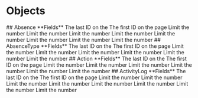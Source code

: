 # Objects

<Row>
  <Col>
  ## Absence
  **Fields**
    <Properties>
      <Property name="_id" type="String">
        The last ID on the 
      </Property>
      <Property name="attachment" type="Attachment">
        The first ID on the page
      </Property>
      <Property name="endTime" type="Date">
        Limit the number
      </Property>
      <Property name="explanation" type="String">
        Limit the number
      </Property>
      <Property name="holidayName" type="String">
        Limit the number
      </Property>
      <Property name="reason" type="String">
        Limit the number
      </Property>
      <Property name="solved" type="Boolean">
        Limit the number
      </Property>
      <Property name="startTime" type="Date">
        Limit the number
      </Property>
      <Property name="status" type="String">
        Limit the number
      </Property>
      <Property name="user" type="User">
        Limit the number
      </Property>
    </Properties>

  </Col>
  <Col>
## AbsenceType
  **Fields**
    <Properties>
      <Property name="_id" type="String">
        The last ID on the 
      </Property>
      <Property name="attachRequired" type="Boolean">
        The first ID on the page
      </Property>
      <Property name="explRequired" type="Boolean">
        Limit the number
      </Property>
      <Property name="name" type="String">
        Limit the number
      </Property>
      <Property name="requestHoursPerDay" type="Float">
        Limit the number
      </Property>
      <Property name="requestTimeType" type="String">
        Limit the number
      </Property>
      <Property name="requestType" type="String">
        Limit the number
      </Property>
      <Property name="shiftRequest" type="Boolean">
        Limit the number
      </Property>
    </Properties>
  </Col>
</Row>



<Row>
  <Col>
  ## Action
  **Fields**
    <Properties>
      <Property name="config" type="JSON">
        The last ID on the 
      </Property>
      <Property name="description" type="String">
        The first ID on the page
      </Property>
      <Property name="icon" type="String">
        Limit the number
      </Property>
      <Property name="id" type="String">
        Limit the number
      </Property>
      <Property name="label" type="String">
        Limit the number
      </Property>
      <Property name="nextActionId" type="String">
        Limit the number
      </Property>
      <Property name="style" type="JSON">
        Limit the number
      </Property>
      <Property name="type" type="String">
        Limit the number
      </Property>
    </Properties>

  </Col>
  <Col>
## ActivityLog
  **Fields**
    <Properties>
      <Property name="_id" type="String">
        The last ID on the 
      </Property>
      <Property name="action" type="String">
        The first ID on the page
      </Property>
      <Property name="content" type="JSON">
        Limit the number
      </Property>
      <Property name="contentDetail" type="JSON">
        Limit the number
      </Property>
      <Property name="contentId" type="String">
        Limit the number
      </Property>
      <Property name="contentType" type="String">
        Limit the number
      </Property>
      <Property name="contentTypeDetail" type="JSON">
        Limit the number
      </Property>
      <Property name="createdAt" type="Date">
        Limit the number
      </Property>
      <Property name="createdBy" type="String">
        Limit the number
      </Property>
      <Property name="createdByDetail" type="JSON">
        Limit the number
      </Property>
    </Properties>
  </Col>
</Row>